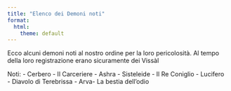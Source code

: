 ```yaml
---
title: "Elenco dei Demoni noti"
format:
  html:
    theme: default
---
```


Ecco alcuni demoni noti al nostro ordine per la loro pericolosità. Al tempo della loro registrazione erano sicuramente dei Vissàl

Noti: 
- Cerbero
- Il Carceriere
- Ashra
- Sisteleide
- Il Re Coniglio 
- Lucifero
- Diavolo di Terebrissa
- Arva- La bestia dell'odio